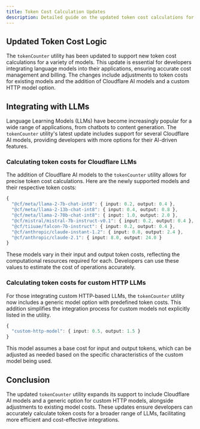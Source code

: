 ```yaml
---
title: Token Cost Calculation Updates
description: Detailed guide on the updated token cost calculations for various models, including Cloudflare AI models and custom HTTP models.
---
```


## Updated Token Cost Logic

The `tokenCounter` utility has been updated to support new token cost calculations for a variety of models. This update is essential for developers integrating language models into their applications, ensuring accurate cost management and billing. The changes include adjustments to token costs for existing models and the addition of Cloudflare AI models and a custom HTTP model option.

## Integrating with LLMs

Language Learning Models (LLMs) have become increasingly popular for a wide range of applications, from chatbots to content generation. The `tokenCounter` utility's latest update includes support for several Cloudflare AI models, providing developers with more options for their AI-driven features.

### Calculating token costs for Cloudflare LLMs

The addition of Cloudflare AI models to the `tokenCounter` utility allows for precise token cost calculations. Here are the newly supported models and their respective token costs:

```typescript
{
  "@cf/meta/llama-2-7b-chat-int8": { input: 0.2, output: 0.4 },
  "@cf/meta/llama-2-13b-chat-int8": { input: 0.4, output: 0.8 },
  "@cf/meta/llama-2-70b-chat-int8": { input: 1.0, output: 2.0 },
  "@cf/mistral/mistral-7b-instruct-v0.1": { input: 0.2, output: 0.4 },
  "@cf/tiiuae/falcon-7b-instruct": { input: 0.2, output: 0.4 },
  "@cf/anthropic/claude-instant-1.2": { input: 0.8, output: 2.4 },
  "@cf/anthropic/claude-2.1": { input: 8.0, output: 24.0 }
}
```

These models vary in their input and output token costs, reflecting the computational resources required for each. Developers can use these values to estimate the cost of operations accurately.

### Calculating token costs for custom HTTP LLMs

For those integrating custom HTTP-based LLMs, the `tokenCounter` utility now includes a generic model option with predefined token costs. This addition simplifies the integration process for custom models not explicitly listed in the utility.

```typescript
{
  "custom-http-model": { input: 0.5, output: 1.5 }
}
```

This model assumes a base cost for input and output tokens, which can be adjusted as needed based on the specific characteristics of the custom model being used.

## Conclusion

The updated `tokenCounter` utility expands its support to include Cloudflare AI models and a generic option for custom HTTP models, alongside adjustments to existing model costs. These updates ensure developers can accurately calculate token costs for a broader range of LLMs, facilitating more efficient and cost-effective integrations.